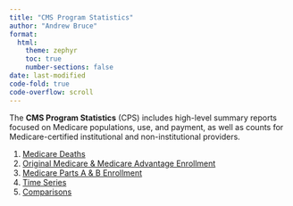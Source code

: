 ```yaml
---
title: "CMS Program Statistics"
author: "Andrew Bruce"
format: 
  html:
    theme: zephyr
    toc: true
    number-sections: false
date: last-modified
code-fold: true
code-overflow: scroll
---
```


The **CMS Program Statistics** (CPS) includes high-level summary reports focused on Medicare populations, use, and payment, as well as counts for Medicare-certified institutional and non-institutional providers.

1.  [Medicare Deaths](https://andrewallenbruce.github.io/medicare_statistics/deaths.html)
2.  [Original Medicare & Medicare Advantage Enrollment](https://andrewallenbruce.github.io/medicare_statistics/enrollment.html)
3.  [Medicare Parts A & B Enrollment](https://andrewallenbruce.github.io/medicare_statistics/partsab.html)
4.  [Time Series](https://andrewallenbruce.github.io/medicare_statistics/timeseries.html)
5.  [Comparisons](https://andrewallenbruce.github.io/medicare_statistics/monthly.html)
